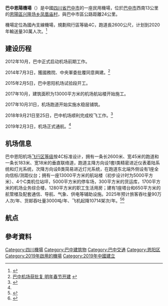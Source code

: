 {{Infobox airport
| name          = 巴中恩阳机场
| nativename    = 
| type          = 民用
| city-served   = [[中國|中國]][[四川省|四川省]][[巴中市|巴中市]]
| operator      = 四川九寨黄龙机场有限责任公司
| image         = 
| opened        = 2019年2月3日
| closed        = 
| distance_to_city = 16千米
| elevation-m   = 554.7
| metric-elev  = y
| metric-rwy   = y
| IATA          = BZX
| ICAO          = ZUBZ
| coordinates   = {{coord|31.738|106.645|dim:3400_type:landmark_region:CN-51|display=inline,title}}
| pushpin_map   = China Sichuan#China
| pushpin_label = '''BZX'''
| r1-number     = 07/25
| r1-length-f   = 8530
| r1-length-m   = 2600
| r1-surface    = 混凝土
}}
'''巴中恩陽機場'''（{{airport codes|BZX|ZUBZ}}）是中國[[四川省|四川省]][[巴中市|巴中市]]的一座民用機場，位於[[巴中市|巴中市]]西南13公里的[[恩陽區|恩陽區]][[兴隆场乡|兴隆场乡]][[凤凰庙村|凤凰庙村]]，與巴中市區公路距離24公里。

機場定位為國內支線機場，規劃飛行區等級4C，跑道長2600公尺，计划到2020年輸送量30萬人次。<ref name=":0">{{Cite web|url=http://news.carnoc.com/list/480/480979.html|title=巴中恩阳机场2月3日正式通航|last=|first=|date=2019-02-03|website=Carnoc|archive-url=https://web.archive.org/web/20190605182542/http://news.carnoc.com/list/480/480979.html|archive-date=2019-06-05|dead-url=no|access-date=2019-02-04}}</ref>

== 建设历程 ==
2012年10月，巴中正式启动机场前期工作。

2014年7月3日，獲國務院、中央軍委批覆同意興建。<ref>[http://www.wccdaily.com.cn/shtml/hxdsb/20140707/224331.shtml 巴中机场获批复 明年春节开建] {{webarchive|url=https://web.archive.org/web/20140714132447/http://www.wccdaily.com.cn/shtml/hxdsb/20140707/224331.shtml|date=2014-07-14}}</ref>

2015年2月5日，巴中恩阳机场试验段开工。

2017年10月，建筑面积为13000平方米的机场航站楼开始施工。

2017年10月31日，机场跑道开始实施水稳层铺筑。

2018年9月21日至25日，巴中机场顺利完成校飞工作。<ref>{{Cite web|title=重磅！巴中恩阳机场迎来第一架飞机！校验飞行正式开展！_北京首都机场|url=http://www.sohu.com/a/255384197_682971|work=www.sohu.com|accessdate=2019-05-08|language=en|archive-date=2019-06-06|archive-url=https://web.archive.org/web/20190606021726/http://www.sohu.com/a/255384197_682971|dead-url=no}}</ref>

2019年2月3日，机场正式通航。<ref name=":0" />

== 机场信息 ==
巴中恩阳机场[[机场飞行区等级|飞行区等级]]按4C标准设计，拥有一条长2600米、宽45米的跑道和一条长183米、宽18米的垂直联络道，跑道主降方向设1套I类精密进近仪表着陆系统和灯光系统，次降方向设B类简易进近灯光系统，在跑道东北端外侧设有1座全向信标/测距仪台；拥有一座13000平方米的航站楼（初步设计时为5000平方米）、4个C类机位站坪，5000平方米的停车场，300平方米的货运库，1700平方米的机场业务综合楼，1280平方米的职工生活用房；建有1座塔台和650平方米的航管楼及配套通信、导航、气象、供电等辅助设施。2025年预计旅客吞吐量90万人次/年、货邮吞吐量3000吨/年、飞机起降10714架次/年。<ref>{{Cite web|title=好消息！巴中恩阳机场航站楼扩建工程获批|url=http://www.sohu.com/a/121578680_355514|work=www.sohu.com|accessdate=2019-05-08|language=en|archive-date=2019-06-08|archive-url=https://web.archive.org/web/20190608021048/http://www.sohu.com/a/121578680_355514|dead-url=no}}</ref><ref>{{Cite web|url=http://www.cnbzol.com/news/2015042814194.htm|title=巴中机场正式命名为巴中恩阳机场|accessdate=2019-05-08|author=|date=2015-04-28|publisher=巴中晚报}}{{Dead link|date=2019年12月 |bot=InternetArchiveBot |fix-attempted=yes }}</ref>

== 航点 ==
{{Airport-dest-list
| [[中国国际航空|中国国际航空]]| [[北京大兴国际机场|北京/大兴]]、[[成都双流国际机场|成都]]、[[上海浦东国际机场|上海/浦东]]
| [[深圳航空|深圳航空]]| [[深圳宝安国际机场|深圳]]
| [[青島航空|青島航空]]| [[青島流亭國際機場|青島]]、[[桂林兩江國際機場|桂林]]
| [[中国南方航空|中国南方航空]]| [[廣州白雲國際機場|廣州]]、[[义乌机场|义乌]]、[[烏魯木齊地窩堡國際機場|烏魯木齊]]
| [[长龙航空|长龙航空]]| [[寧波櫟社國際機場|寧波]]
| [[长安航空|长安航空]]| [[西安咸阳国际机场|西安]]、[[海口美兰国际机场|海口]]
| [[吉祥航空|吉祥航空]]| [[麗江三義國際機場|麗江]]、[[南京禄口国际机场|南京]]
}}

==參考資料==
{{reflist}}

{{四川机场}}
{{中华人民共和国机场}}

[[Category:四川機場|Category:四川機場]]
[[Category:巴中建筑物|Category:巴中建筑物]]
[[Category:巴中交通|Category:巴中交通]]
[[Category:恩阳区|Category:恩阳区]]
[[Category:2019年啟用的機場|Category:2019年啟用的機場]]
[[Category:2019年中國建立|Category:2019年中國建立]]